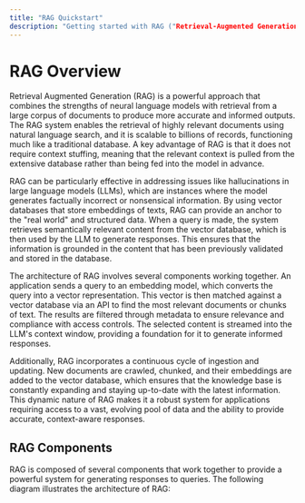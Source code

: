 ```yaml
---
title: "RAG Quickstart"
description: "Getting started with RAG ("Retrieval-Augmented Generation")"
---
```


# RAG Overview

Retrieval Augmented Generation (RAG) is a powerful approach that combines the strengths of neural language models with retrieval from a large corpus of documents to produce more accurate and informed outputs. The RAG system enables the retrieval of highly relevant documents using natural language search, and it is scalable to billions of records, functioning much like a traditional database. A key advantage of RAG is that it does not require context stuffing, meaning that the relevant context is pulled from the extensive database rather than being fed into the model in advance.

RAG can be particularly effective in addressing issues like hallucinations in large language models (LLMs), which are instances where the model generates factually incorrect or nonsensical information. By using vector databases that store embeddings of texts, RAG can provide an anchor to the "real world" and structured data. When a query is made, the system retrieves semantically relevant content from the vector database, which is then used by the LLM to generate responses. This ensures that the information is grounded in the content that has been previously validated and stored in the database.

The architecture of RAG involves several components working together. An application sends a query to an embedding model, which converts the query into a vector representation. This vector is then matched against a vector database via an API to find the most relevant documents or chunks of text. The results are filtered through metadata to ensure relevance and compliance with access controls. The selected content is streamed into the LLM's context window, providing a foundation for it to generate informed responses.

Additionally, RAG incorporates a continuous cycle of ingestion and updating. New documents are crawled, chunked, and their embeddings are added to the vector database, which ensures that the knowledge base is constantly expanding and staying up-to-date with the latest information. This dynamic nature of RAG makes it a robust system for applications requiring access to a vast, evolving pool of data and the ability to provide accurate, context-aware responses.

## RAG Components

RAG is composed of several components that work together to provide a powerful system for generating responses to queries. The following diagram illustrates the architecture of RAG:




